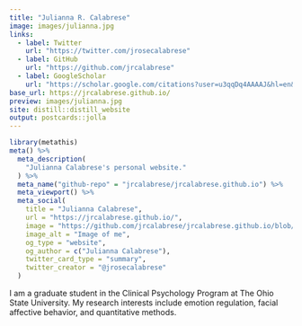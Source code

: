 ```yaml
---
title: "Julianna R. Calabrese"
image: images/julianna.jpg
links:
  - label: Twitter
    url: "https://twitter.com/jrosecalabrese"
  - label: GitHub
    url: "https://github.com/jrcalabrese"
  - label: GoogleScholar
    url: "https://scholar.google.com/citations?user=u3qqDq4AAAAJ&hl=en&oi=ao"
base_url: https://jrcalabrese.github.io/
preview: images/julianna.jpg
site: distill::distill_website
output: postcards::jolla
---
```


```r
library(metathis)
meta() %>%
  meta_description(
    "Julianna Calabrese's personal website."
  ) %>% 
  meta_name("github-repo" = "jrcalabrese/jrcalabrese.github.io") %>% 
  meta_viewport() %>% 
  meta_social(
    title = "Julianna Calabrese",
    url = "https://jrcalabrese.github.io/",
    image = "https://github.com/jrcalabrese/jrcalabrese.github.io/blob/main/images/julianna.jpg",
    image_alt = "Image of me",
    og_type = "website",
    og_author = c("Julianna Calabrese"),
    twitter_card_type = "summary",
    twitter_creator = "@jrosecalabrese"
  )
```
 
I am a graduate student in the Clinical Psychology Program at The Ohio State University. My research interests include emotion regulation, facial affective behavior, and quantitative methods.